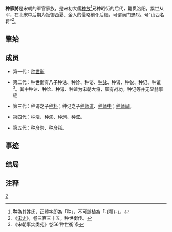 {{noteTA
|1=种
}}
'''种家將'''是宋朝的軍官家族，是宋初大儒[[种放|种放]]<ref>'''种'''為其姓氏，正體字即為「种」，不可誤植為「-{種}-」。</ref>兄种昭衍的后代，籍贯洛阳，累世从军，在北宋中后期为抵御西夏、金人的侵略前仆后继，可谓满门忠烈。号“山西名将”<ref>《[[宋史|宋史]]》，卷三百三十五，种世衡传。</ref>。

==肇始==


==成员==

*第一代：[[种世衡|种世衡]]

*第二代：种世衡有八子种诂、种诊、种谘、[[种詠|种詠]]、种谔、种说、种记、种谊<ref>《宋朝事实类苑》卷56‘种世衡’条</ref>。其中[[种诂|种诂]]、[[种诊|种诊]]、[[种谔|种谔]]、[[种谊|种谊]]为宋朝大将，颇有战功。种记等并无显赫事迹             

*第三代：种谔之子[[种朴|种朴]]；种记之子[[种师道|种师道]]、[[种师中|种师中]]；[[种师闵|种师闵]]。

*第四代：种浩、种溪、种洌、种浤。

*第五代：种彦崇、种彦崧。

==事迹==


==结局==


==注释==
{{reflist}}

[[Category:宋朝軍事人物|Z]]